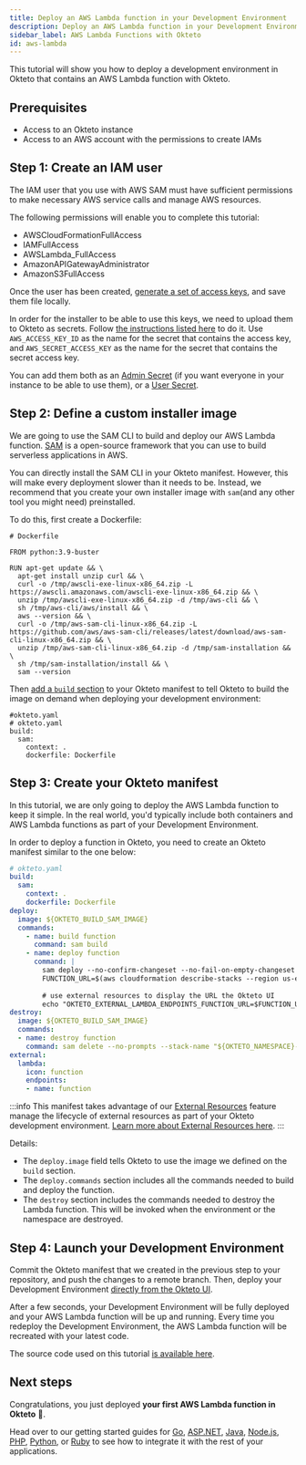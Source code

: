 ```yaml
---
title: Deploy an AWS Lambda function in your Development Environment
description: Deploy an AWS Lambda function in your Development Environment
sidebar_label: AWS Lambda Functions with Okteto
id: aws-lambda
---
```



This tutorial will show you how to deploy a development environment in Okteto that contains an AWS Lambda function with Okteto.

## Prerequisites

- Access to an Okteto instance
- Access to an AWS account with the permissions to create IAMs

## Step 1: Create an IAM user

The IAM user that you use with AWS SAM must have sufficient permissions to make necessary AWS service calls and manage AWS resources. 

The following permissions will enable you to complete this tutorial:
- AWSCloudFormationFullAccess
- IAMFullAccess
- AWSLambda_FullAccess
- AmazonAPIGatewayAdministrator
- AmazonS3FullAccess

Once the user has been created, [generate a set of access keys](https://docs.aws.amazon.com/IAM/latest/UserGuide/id_credentials_access-keys.html), and save them file locally.

In order for the installer to be able to use this keys, we need to upload them to Okteto as secrets. Follow [the instructions listed here](cloud/secrets.mdx) to do it. Use `AWS_ACCESS_KEY_ID` as the name for the secret that contains the access key, and `AWS_SECRET_ACCESS_KEY` as the name for the secret that contains the secret access key. 

You can add them both as an [Admin Secret](administration/dashboard.mdx#secrets-section) (if you want everyone in your instance to be able to use them), or a [User Secret](cloud/secrets.mdx).

## Step 2: Define a custom installer image

We are going to use the SAM CLI to build and deploy our AWS Lambda function. [SAM](https://docs.aws.amazon.com/serverless-application-model/latest/developerguide/what-is-sam.html) is a open-source framework that you can use to build serverless applications in AWS.

You can directly install the SAM CLI in your Okteto manifest. However, this will make every deployment slower than it needs to be. Instead, we recommend that you create your own installer image with `sam`(and any other tool you might need) preinstalled. 

To do this, first create a Dockerfile:

```
# Dockerfile

FROM python:3.9-buster

RUN apt-get update && \ 
  apt-get install unzip curl && \
  curl -o /tmp/awscli-exe-linux-x86_64.zip -L https://awscli.amazonaws.com/awscli-exe-linux-x86_64.zip && \
  unzip /tmp/awscli-exe-linux-x86_64.zip -d /tmp/aws-cli && \
  sh /tmp/aws-cli/aws/install && \
  aws --version && \
  curl -o /tmp/aws-sam-cli-linux-x86_64.zip -L https://github.com/aws/aws-sam-cli/releases/latest/download/aws-sam-cli-linux-x86_64.zip && \
  unzip /tmp/aws-sam-cli-linux-x86_64.zip -d /tmp/sam-installation && \
  sh /tmp/sam-installation/install && \
  sam --version

```

Then [add a `build` section](reference/manifest.mdx#build-object-optional) to your Okteto manifest to tell Okteto to build the image on demand when deploying your development environment:

```
#okteto.yaml
# okteto.yaml
build:
  sam:
    context: .
    dockerfile: Dockerfile
```

## Step 3: Create your Okteto manifest

In this tutorial, we are only going to deploy the AWS Lambda function to keep it simple. In the real world, you'd typically include both containers and AWS Lambda functions as part of your Development Environment. 

In order to deploy a function in Okteto, you need to create an Okteto manifest similar to the one below:

```yaml
# okteto.yaml
build:
  sam:
    context: .
    dockerfile: Dockerfile
deploy:
  image: ${OKTETO_BUILD_SAM_IMAGE}
  commands:
    - name: build function
      command: sam build
    - name: deploy function
      command: |
        sam deploy --no-confirm-changeset --no-fail-on-empty-changeset --s3-prefix "${OKTETO_NAMESPACE}" --stack-name "${OKTETO_NAMESPACE}-okteto-lambda" --resolve-s3
        FUNCTION_URL=$(aws cloudformation describe-stacks --region us-east-1 --stack-name ${OKTETO_NAMESPACE}-okteto-lambda --query "Stacks[0].Outputs[0].OutputValue" --output text)
        
        # use external resources to display the URL the Okteto UI
        echo "OKTETO_EXTERNAL_LAMBDA_ENDPOINTS_FUNCTION_URL=$FUNCTION_URL" >> $OKTETO_ENV
destroy:
  image: ${OKTETO_BUILD_SAM_IMAGE}
  commands:
  - name: destroy function
    command: sam delete --no-prompts --stack-name "${OKTETO_NAMESPACE}-okteto-lambda" --region us-east-1
external:
  lambda:
    icon: function
    endpoints:
    - name: function
```

:::info
This manifest takes advantage of our [External Resources](cloud/external-resources.mdx) feature manage the lifecycle of external resources as part of your Okteto development environment. [Learn more about External Resources here](cloud/external-resources.mdx).
:::

Details:
- The `deploy.image` field tells Okteto to use the image we defined on the `build` section.
- The `deploy.commands` section includes all the commands needed to build and deploy the function. 
- The `destroy` section includes the commands needed to destroy the Lambda function. This will be invoked when the environment or the namespace are destroyed. 

## Step 4: Launch your Development Environment

Commit the Okteto manifest that we created in the previous step to your repository, and push the changes to a remote branch. Then, deploy your Development Environment [directly from the Okteto UI](cloud/deploy-from-git.mdx).

After a few seconds, your Development Environment will be fully deployed and your AWS Lambda function will be up and running. Every time you redeploy the Development Environment, the AWS Lambda function will be recreated with your latest code.

The source code used on this tutorial [is available here](https://github.com/okteto/aws-lambda).

## Next steps

Congratulations, you just deployed **your first AWS Lambda function in Okteto** 🚀.

Head over to our getting started guides for [Go](samples/golang.mdx), [ASP.NET](samples/aspnetcore.mdx), [Java](samples/java.mdx), [Node.js](samples/node.mdx), [PHP](samples/php.mdx), [Python](samples/python.mdx), or [Ruby](samples/ruby.mdx) to see how to integrate it with the rest of your applications.
